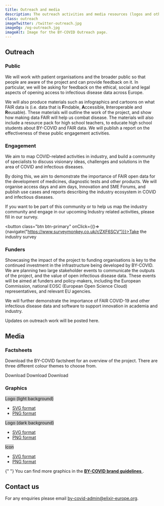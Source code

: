```yaml
---
title: Outreach and media
description: The outreach activities and media resources (logos and other visuals) of the BY-COVID project.
class: outreach
imageTwitter: /twitter-outreach.jpg
imageOg: /og-outreach.jpg
imageAlt: Image for the BY-COVID Outreach page.
---
```



<Container>
  <Row className="px-4">
   <Col>
<h2 class="mt-4">Outreach</h2>

<h3>Public</h3>

We will work with patient organisations and the broader public so that people are aware of the project and can provide feedback on it. In particular, we will be asking for feedback on the ethical, social and legal aspects of opening access to infectious disease data across Europe.

We will also produce materials such as infographics and cartoons on what FAIR data is (i.e. data that is **F**indable, **A**ccessible, **I**nteroperable and **R**eusable). These materials will outline the work of the project, and show how making data FAIR will help us combat disease. The materials will also include a resource pack for high school teachers, to educate high school students about BY-COVID and FAIR data. We will publish a report on the effectiveness of these public engagement activities.

<h3>Engagement</h3>

We aim to map COVID-related activities in industry, and build a community of specialists to discuss visionary ideas, challenges and solutions in the area of COVID and infectious diseases.

By doing this, we aim to demonstrate the importance of FAIR open data for the development of medicines, diagnostic tests and other products.
We will organise access days and aim days, Innovation and SME Forums, and publish use cases and reports describing the industry ecosystem in COVID and infectious diseases.

If you want to be part of this community or to help us map the industry community and engage in our upcoming Industry related activities, please fill in our survey.

<button class="btn btn-primary" onClick={()=>{navigate("https://www.surveymonkey.co.uk/r/ZXF6SCV")}}>Take the industry survey</button>

<h3 class="mt-4">Funders</h3>

Showcasing the impact of the project to funding organisations is key to the continued investment in the infrastructure being developed by BY-COVID. We are planning two large stakeholder events to communicate the outputs of the project, and the value of open infectious disease data. These events will be aimed at funders and policy-makers, including the European Commission, national EOSC (European Open Science Cloud) representatives, and relevant EU agencies.

We will further demonstrate the importance of FAIR COVID-19 and other infectious disease data and software to support innovation in academia and industry.

<p class="fw-bold mt-4">Updates on outreach work will be posted here.</p>

## Media

<h3>Factsheets</h3>
<p class="pb-2">
  Download the BY-COVID factsheet for an overview of the project. There are three different colour themes to choose from.
</p>
<Container className="full-width">
  <Row>
    <Col className="align-items-stretch" xs={12} sm={6} lg={2}>
      <Card className="mb-4 border text-center">
        <a href="/pdf/BY-COVID_factsheet_dark.pdf">
          <Card.Img
            variant="top"
            src="/BY-COVID_factsheet_dark.jpg"
            className="p-3"
            style="background: #fff;"
          />
        </a>
        <Card.Link href="/pdf/BY-COVID_factsheet_dark.pdf" class="pb-3">Download</Card.Link>
      </Card>
    </Col>
    <Col className="align-items-stretch" xs={12} sm={6} lg={2}>
      <Card className="mb-4 border text-center">
        <a href="/pdf/BY-COVID_factsheet.pdf">
          <Card.Img
            variant="top"
            src="/BY-COVID_factsheet_gradient.jpg"
            className="p-3"
            style="background: #fff;"
          />
        </a>
        <Card.Link href="/pdf/BY-COVID_factsheet.pdf" class="pb-3">Download</Card.Link>
      </Card>
    </Col>
    <Col className="align-items-stretch" xs={12} sm={6} lg={2}>
      <Card className="mb-4 border text-center">
        <a href="/pdf/BY-COVID_factsheet_white.pdf">
          <Card.Img
            variant="top"
            src="/BY-COVID_factsheet_white.jpg"
            className="p-3"
            style="background: #fff;"
          />
        </a>
        <Card.Link href="/pdf/BY-COVID_factsheet_white.pdf" class="pb-3">Download</Card.Link>
      </Card>
    </Col>
  </Row>
</Container>
<h3 class="pt-3">Graphics</h3>
<Container className="full-width">
  <Row>
    <Col className="align-items-stretch" xs={12} sm={6} lg={4}>
      <Card className="mb-4">
        <Card.Img
          variant="top"
          src="/by-covid-logo-light-bg.svg"
          className="border p-4"
          style="max-height: 115px;background: #ccc;"
        />
        <Card.Body className="position-relative">
          <Card.Title as="h3" className="mt-0 fw-bold fs-5 lh-sm">
            Logo (light background)
          </Card.Title>
          <Card.Text className="mt-3">
            <ul className="mb-0">
              <li>
                <a href="/by-covid-logo-light-bg.svg">SVG format</a>
              </li>
              <li>
                <a href="/by-covid-logo-light-bg.png">PNG format</a>
              </li>
            </ul>
          </Card.Text>
        </Card.Body>
      </Card>
    </Col>
    <Col className="align-items-stretch" xs={12} sm={6} lg={4}>
      <Card className="mb-4">
        <Card.Img
          variant="top"
          src="/by-covid-logo-dark-bg.svg"
          className="p-4"
          style="max-height: 115px;background: #ccc;"
        />
        <Card.Body className="position-relative">
          <Card.Title as="h3" className="mt-0 fw-bold fs-5 lh-sm">
            Logo (dark background)
          </Card.Title>
          <Card.Text className="mt-3">
            <ul className="mb-0">
              <li>
                <a href="/by-covid-logo-dark-bg.svg">SVG format</a>
              </li>
              <li>
                <a href="/by-covid-logo-dark-bg.png">PNG format</a>
              </li>
            </ul>
          </Card.Text>
        </Card.Body>
      </Card>
    </Col>
    <Col className="align-items-stretch" xs={12} sm={6} lg={4}>
      <Card className="mb-4">
        <Card.Img
          variant="top"
          src="/by-covid-icon.svg"
          className="p-4 border"
          style="max-height: 100px;background: #ccc;"
        />
        <Card.Body className="position-relative">
          <Card.Title as="h3" className="mt-0 fw-bold fs-5 lh-sm">
            Icon
          </Card.Title>
          <Card.Text className="mt-3">
            <ul className="mb-0">
              <li>
                <a href="/by-covid-icon.svg">SVG format</a>
              </li>
              <li>
                <a href="/by-covid-icon.png">PNG format</a>
              </li>
            </ul>
          </Card.Text>
        </Card.Body>
      </Card>
    </Col>
  </Row>
</Container>

<p>
  {" "}
  You can find more graphics in the <a href="https://docs.google.com/presentation/d/1JSGeclDqn-OKHi0udYcNaIeSs_mMFi14/edit#slide=id.p1">
    <strong>BY-COVID brand guidelines</strong>
  </a>.
</p>

<span class="anchor" id="contact"></span>

## Contact us

For any enquiries please email by-covid-admin@elixir-europe.org.

   </Col>
  </Row>
</Container>
